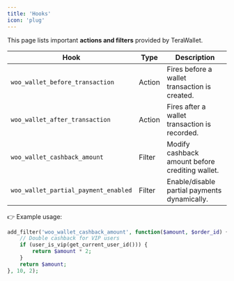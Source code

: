 ```yaml
---
title: 'Hooks'
icon: 'plug'
---
```


This page lists important **actions and filters** provided by TeraWallet.

| Hook | Type | Description |
|------|------|-------------|
| `woo_wallet_before_transaction` | Action | Fires before a wallet transaction is created. |
| `woo_wallet_after_transaction` | Action | Fires after a wallet transaction is recorded. |
| `woo_wallet_cashback_amount` | Filter | Modify cashback amount before crediting wallet. |
| `woo_wallet_partial_payment_enabled` | Filter | Enable/disable partial payments dynamically. |

👉 Example usage:
```php
add_filter('woo_wallet_cashback_amount', function($amount, $order_id) {
    // Double cashback for VIP users
    if (user_is_vip(get_current_user_id())) {
        return $amount * 2;
    }
    return $amount;
}, 10, 2);
